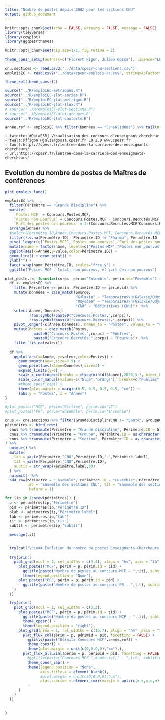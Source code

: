 ```yaml
---
title: "Nombre de postes depuis 2002 pour les sections CNU"
output: github_document
---
```


```r
knitr::opts_chunk$set(echo = FALSE, warning = FALSE, message = FALSE)
library(tidyverse)
library(cowplot)
library(ggcpesrthemes)

knitr::opts_chunk$set(fig.asp=1/1, fig.retina = 2)

theme_cpesr_setup(authors=c("Florent Figon, Julien Gossa"), licence="LO 2.0", source = "DGRH A1-1 — https://github.com/cpesr/emploiESR/")

cnu.sections <- read.csv2("../data/cpesr-cnu-sections.csv")
emploisEC <- read.csv2("../data/cpesr-emplois-ec.csv", stringsAsFactors = TRUE) 

theme_set(theme_cpesr())

source("../R/emploiEC-metriques.R")
source("../R/emploiEC-plot-series.R")
source("../R/emploiEC-plot-metrique.R")
source("../R/emploiEC-plot-flux.R")
# source("../R/emploiEC-plot-sections.R")
# source("../R/emploiEC-plot-groupes.R")
source("../R/emploiEC-plot-contexte.R")

année.ref <- emploisEC %>% filter(Données == "Consolidées") %>% tail(n = 1) %>% pull(Année)

```

```
- twtexte:[#DataESR] Visualisation des concours d'enseignant-chercheur
- twalt:@ffigon @juliengossa.cpesr.fr LO 2.0 www.cpesr.fr
- twurl:https://cpesr.fr/lentree-dans-la-carriere-des-enseignants-chercheurs/
- url:https://cpesr.fr/lentree-dans-la-carriere-des-enseignants-chercheurs/
```

## Evolution du nombre de postes de Maîtres de conférences

```r
plot_emplois_long()
```

```r
emploisEC %>% 
  filter(Périmètre == "Grande discipline") %>% 
  mutate(
    `Postes MCF` = Concours.Postes.MCF,
    `Postes non pourvus` = Concours.Postes.MCF - Concours.Recrutés.MCF,
    `Part des postes non pourvus` = 1-(Concours.Recrutés.MCF/Concours.Postes.MCF)) %>% 
  arrange(Année) %>%
  #select(Périmètre.ID,Année,Concours.Postes.MCF, Concours.Recrutés.MCF, pnp, tpnp) %>% 
  filter(!is.na(Périmètre.ID), Périmètre.ID != "Pharma", Périmètre.ID != "Santé") %>%
  pivot_longer(c(`Postes MCF`,`Postes non pourvus`,`Part des postes non pourvus`)) %>%
  mutate(name = factor(name, levels=c("Postes MCF","Postes non pourvus","Part des postes non pourvus"))) %>%
  ggplot(aes(x=Année,y=value,color=Périmètre.ID)) + 
  geom_line() + geom_point() + 
  ylab("") + 
  facet_wrap(name~Périmètre.ID, scales="free_y") +
  ggtitle("Postes MCF : total, non pourvus, et part des non pourvus")
```


```r

plot_postes <- function(corps, périm="Ensemble", périm.id="Ensemble") {
  df <- emploisEC %>%
    filter(Périmètre == périm, Périmètre.ID == périm.id) %>%
    mutate(Données = case_match(Source,
                                "Galaxie" ~ "Temporaires\n(Galaxie/Odyssée)",
                                "Odyssée" ~ "Temporaires\n(Galaxie/Odyssée)",
                                "CNU" ~ "Définitives (CNU)")) %>% 
    select(Année, Données, 
           !!as.symbol(paste0("Concours.Postes.",corps)),
           !!as.symbol(paste0("Concours.Recrutés.",corps))) %>%
    pivot_longer(-c(Année,Données), names_to = "Postes", values_to = "valeur") %>%
    mutate(Postes = case_match(Postes,
             paste0("Concours.Postes.",corps) ~ "Publiés",
             paste0("Concours.Recrutés.",corps) ~ "Pourvus")) %>%
    filter(!is.na(valeur)) 
  
  df %>%
    ggplot(aes(x=Année, y=valeur,color=Postes)) + 
      geom_smooth(se=F,size=0.5) + 
      geom_point(aes(shape=Données),size=2) + 
      expand_limits(y=0) +
      scale_x_continuous(breaks = c(seq(min(df$Année),2025,5)), minor_breaks = seq(min(df$Année),2025,1)) +
      scale_color_manual(values=c("blue","orange"), breaks=c("Publiés","Pourvus")) +
      #theme_cpesr_cap() + 
      theme(plot.margin = margin(0.5, 0.5, 0.5, 0.5, "cm")) +
      labs(y = "Postes", x = "Année") 
}

#plot_postes("MCF", périm="Section", périm.id="27")
#plot_postes("PR", périm="Ensemble", périm.id="Ensemble")
```

```r

cnus <- cnu.sections %>% filter(GrandeDisciplineCNU != "Santé", GroupeCNU.ID !="11s")
périmètres <- bind_rows(
  cnus %>% transmute(Périmètre = "Grande discipline", Périmètre.ID = GrandeDisciplineCNU.ID, Périmètre.label = GrandeDisciplineCNU),
  cnus %>% transmute(Périmètre = "Groupe", Périmètre.ID = as.character(GroupeCNU.ID), Périmètre.label = GroupeCNU),
  cnus %>% transmute(Périmètre = "Section", Périmètre.ID = as.character(SectionCNU.ID), Périmètre.label = SectionCNU)
) %>%
  unique() %>%
  mutate(
    lab = paste(Périmètre,"CNU",Périmètre.ID,"-",Périmètre.label),
    tit = paste(Périmètre,"CNU",Périmètre.ID),
    subtit = str_wrap(Périmètre.label,80)
  ) %>%
  na.omit() %>%
  add_row(Périmètre = "Ensemble", Périmètre.ID = "Ensemble", Périmètre.label = "Ensemble",
          lab = "Ensemble des sections CNU", tit = "Ensemble des sections CNU", subtit = "",
          .before = 1)

for (ip in 1:nrow(périmètres)) {
  p <- périmètres[ip,"Périmètre"]
  pid <- périmètres[ip,"Périmètre.ID"]
  plab <- périmètres[ip,"Périmètre.label"]
  lab <- périmètres[ip,"lab"]
  tit <- périmètres[ip,"tit"]
  subtit <- périmètres[ip,"subtit"]

  message(tit)

  
  try(cat("\n\n## Evolution du nombre de postes Enseignants-Chercheurs —",lab,"\n\n"))
  
  try(print(
    plot_grid(ncol = 1, rel_widths = c(3,4), align = "hv", axis = "tb", 
      plot_postes("MCF", périm = p, périm.id = pid) +
        ggtitle(paste("Nombre de postes au concours MCF — ",tit), subtitle = subtit) +
        theme(legend.position = "None"),
      plot_postes("PR", périm = p, périm.id = pid) +
        ggtitle(paste("Nombre de postes au concours PR — ",tit), subtitle = subtit)
    )
  ))

  try(print(
    plot_grid(ncol = 1, rel_widths = c(3,2),
      plot_postes("MCF", périm = p, périm.id = pid) +
        ggtitle(paste("Nombre de postes au concours MCF — ",tit), subtitle = subtit) +
        theme_cpesr() +
        theme(legend.position = "right"),     
      plot_grid(nrow = 1, rel_widths = c(10,7), align = "hv", axis = "tb", 
        plot_flux_col(périm = p, périmid = pid, facetting = FALSE) +
          ggtitle(paste("Détails Concours MCF",année.ref)) +
          theme_cpesr() +
          theme(plot.margin = unit(c(0,0,0,0),"cm"),),
        plot_flux_alluvial(périm = p, périmid = pid, facetting = FALSE) +
          #ggtitle(paste("Concours MCF ",année.ref," — ",tit), subtitle = subtit) +
          theme_cpesr_cap() +
          theme(legend.position = "None", 
                axis.title.x = element_blank(), 
                #plot.margin = unit(c(0,0,0,0),"cm"),
                plot.caption = element_text(margin = unit(c(0.5,0,0,0),"cm"))
          )
      )
    )
  ))

    
}
```
